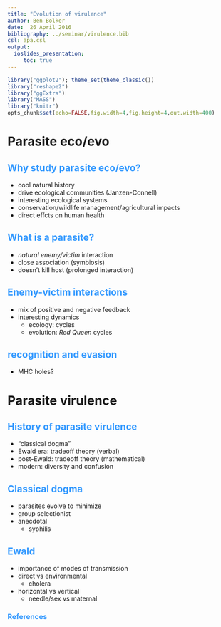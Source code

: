 ```yaml
---
title: "Evolution of virulence"
author: Ben Bolker
date:  26 April 2016
bibliography: ../seminar/virulence.bib
csl: apa.csl
output:
  ioslides_presentation:
     toc: true
---
```

<!-- 
apa.csl is a slightly hacked version of APA 
  (modified for "et al" after 2 authors in text)
-->
<!-- .refs is style for reference page (small text) -->
<style>
.refs {
   font-size: 16px;
}
.sm_block {
   font-size: 20px;
}
h2 { 
 color: #3399ff;		
}
h3 { 
 color: #3399ff;		
}
.title-slide {
   background-color: #55bbff;
}
</style>
<!--    content: url(https://i.creativecommons.org/l/by-sa/4.0/88x31.png)
>
<!-- Limit image width and height -->
<style type="text/css">
img {     
  max-height: 560px;     
  max-width: 500px; 
}
div#before-column p.forceBreak {
	break-before: column;
}

div#after-column p.forceBreak {
	break-after: column;
}
</style>

```r
library("ggplot2"); theme_set(theme_classic())
library("reshape2")
library("ggExtra")
library("MASS")
library("knitr")
opts_chunk$set(echo=FALSE,fig.width=4,fig.height=4,out.width=400)
```

# Parasite eco/evo

## Why study parasite eco/evo? {.columns-2}

- cool natural history
- drive ecological communities
(Janzen-Connell)
- interesting ecological systems
- conservation/wildlife management/agricultural impacts
- direct effcts on human health

## What is a parasite?

- *natural enemy/victim* interaction
- close association (symbiosis)
- doesn't kill host (prolonged interaction)

## Enemy-victim interactions

- mix of positive and negative feedback
- interesting dynamics
    - ecology: cycles
	- evolution: *Red Queen* cycles

## recognition and evasion

- MHC holes?

# Parasite virulence

## History of parasite virulence

- "classical dogma"
- Ewald era: tradeoff theory (verbal)
- post-Ewald: tradeoff theory (mathematical)
- modern: diversity and confusion

## Classical dogma

- parasites evolve to minimize
- group selectionist
- anecdotal
    - syphilis

## Ewald

- importance of modes of transmission
- direct vs environmental
    - cholera
- horizontal vs vertical
    - needle/sex vs maternal

## References {.refs}

